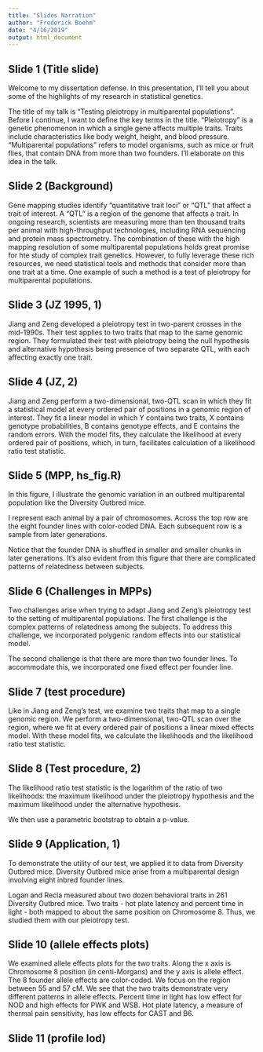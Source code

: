 ```yaml
---
title: "Slides Narration"
author: "Frederick Boehm"
date: "4/16/2019"
output: html_document
---
```


## Slide 1 (Title slide)

Welcome to my dissertation defense. In this presentation, I'll tell you about some of the highlights of my research in statistical genetics. 

The title of my talk is "Testing pleiotropy in multiparental populations". Before I continue, I want to define the key terms in the title. "Pleiotropy" is a genetic phenomenon in which a single gene affects multiple traits. Traits include characteristics like body weight, height, and blood pressure. "Multiparental populations" refers to model organisms, such as mice or fruit flies, that contain DNA from more than two founders. I'll elaborate on this idea in the talk. 



## Slide 2 (Background)

Gene mapping studies identify "quantitative trait loci" or "QTL" that affect a trait of interest. A "QTL" is a region of the genome that affects a trait. In ongoing research, scientists are measuring more than ten thousand traits per animal with high-throughput technologies, including RNA sequencing and protein mass spectrometry. The combination of these with the high mapping resolution of some multiparental populations holds great promise for hte study of complex trait genetics. However, to fully leverage these rich resources, we need statistical tools and methods that consider more than one trait at a time. One example of such a method is a test of pleiotropy for multiparental populations.



## Slide 3 (JZ 1995, 1)

Jiang and Zeng developed a pleiotropy test in two-parent crosses in the mid-1990s. Their test applies to two traits that map to the same genomic region. They formulated their test with pleiotropy being the null hypothesis and alternative hypothesis being presence of two separate QTL, with each affecting exactly one trait.

## Slide 4 (JZ, 2)

Jiang and Zeng perform a two-dimensional, two-QTL scan in which they fit a statistical model at every ordered pair of positions in a genomic region of interest. They fit a linear model in which Y contains two traits, X contains genotype probabilities, B contains genotype effects, and E contains the random errors. With the model fits, they calculate the likelihood at every ordered pair of positions, which, in turn, facilitates calculation of a likelihood ratio test statistic. 


## Slide 5 (MPP, hs_fig.R)

In this figure, I illustrate the genomic variation in an outbred multiparental population like the Diversity Outbred mice.

I represent each animal by a pair of chromosomes. Across the top row are the eight founder lines with color-coded DNA. Each subsequent row is a sample from later generations.

Notice that the founder DNA is shuffled in smaller and smaller chunks in later generations. It's also evident from this figure that there are complicated patterns of relatedness between subjects.


## Slide 6 (Challenges in MPPs)

Two challenges arise when trying to adapt Jiang and Zeng's pleiotropy test to the setting of multiparental populations. The first challenge is the complex patterns of relatedness among the subjects. To address this challenge, we incorporated polygenic random effects into our statistical model.

The second challenge is that there are more than two founder lines. To accommodate this, we incorporated one fixed effect per founder line.


## Slide 7 (test procedure)

Like in Jiang and Zeng's test, we examine two traits that map to a single genomic region. We perform a two-dimensional, two-QTL scan over the region, where we fit at every ordered pair of positions a linear mixed effects model. With these model fits, we calculate the likelihoods and the likelihood ratio test statistic.


## Slide 8 (Test procedure, 2)

The likelihood ratio test statistic is the logarithm of the ratio of two likelihoods: the maximum likelihood under the pleiotropy hypothesis and the maximum likelihood under the alternative hypothesis.

We then use a parametric bootstrap to obtain a p-value.


## Slide 9 (Application, 1)

To demonstrate the utility of our test, we applied it to data from Diversity Outbred mice. Diversity Outbred mice arise from a multiparental design involving eight inbred founder lines.

Logan and Recla measured about two dozen behavioral traits in 261 Diversity Outbred mice. Two traits - hot plate latency and percent time in light - both mapped to about the same position on Chromosome 8. Thus, we studied them with our pleiotropy test.


## Slide 10 (allele effects plots)

We examined allele effects plots for the two traits. Along the x axis is Chromosome 8 position (in centi-Morgans) and the y axis is allele effect. The 8 founder allele effects are color-coded. We focus on the region between 55 and 57 cM. We see that the two traits demonstrate very different patterns in allele effects. Percent time in light has low effect for NOD and high effects for PWK and WSB. Hot plate latency, a measure of thermal pain sensitivity, has low effects for CAST and B6. 



## Slide 11 (profile lod)























